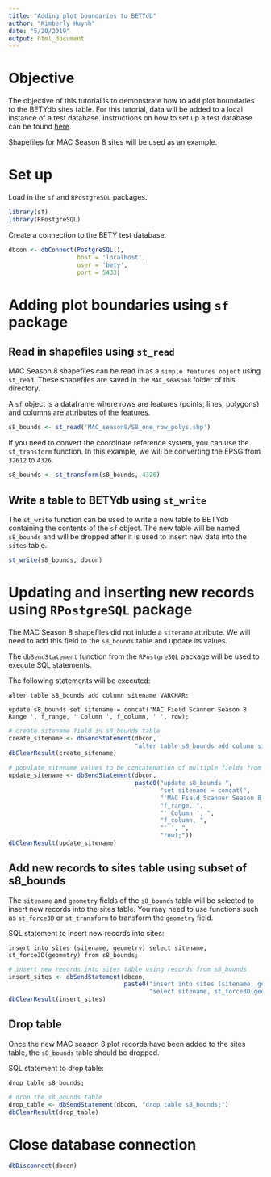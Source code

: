 ```yaml
---
title: "Adding plot boundaries to BETYdb"
author: "Kimberly Huynh"
date: "5/20/2019"
output: html_document
---
```


# Objective

The objective of this tutorial is to demonstrate how to add plot boundaries to the BETYdb sites table. For this tutorial, data will be added to a local instance of a test database. Instructions on how to set up a test database can be found [here](https://gist.github.com/kimberlyh66/935106e35478829b9e844ba5b496784d).

Shapefiles for MAC Season 8 sites will be used as an example.

# Set up

Load in the `sf` and `RPostgreSQL` packages.

```r

library(sf)
library(RPostgreSQL)

```

Create a connection to the BETY test database.

```r

dbcon <- dbConnect(PostgreSQL(),
                   host = 'localhost',
                   user = 'bety',
                   port = 5433)

```

# Adding plot boundaries using `sf` package

## Read in shapefiles using `st_read`

MAC Season 8 shapefiles can be read in as a `simple features object` using `st_read`. These shapefiles are saved in the `MAC_season8` folder of this directory. 

A `sf` object is a dataframe where rows are features (points, lines, polygons) and columns are attributes of the features.

```r

s8_bounds <- st_read('MAC_season8/S8_one_row_polys.shp')

```

If you need to convert the coordinate reference system, you can use the `st_transform` function. In this example, we will be converting the EPSG from `32612` to `4326`.

```r

s8_bounds <- st_transform(s8_bounds, 4326)

```

## Write a table to BETYdb using `st_write`

The `st_write` function can be used to write a new table to BETYdb containing the contents of the `sf` object. The new table will be named `s8_bounds` and will be dropped after it is used to insert new data into the `sites` table.

```r

st_write(s8_bounds, dbcon)

```

# Updating and inserting new records using `RPostgreSQL` package

The MAC Season 8 shapefiles did not inlude a `sitename` attribute. We will need to add this field to the `s8_bounds` table and update its values.

The `dbSendStatement` function from the `RPostgreSQL` package will be used to execute SQL statements. 

The following statements will be executed:

`alter table s8_bounds add column sitename VARCHAR;`

`update s8_bounds set sitename = concat('MAC Field Scanner Season 8 Range ', f_range, ' Column ', f_column, ' ', row);`

```r

# create sitename field in s8_bounds table
create_sitename <- dbSendStatement(dbcon,
                                   "alter table s8_bounds add column sitename VARCHAR;")
dbClearResult(create_sitename)

# populate sitename values to be concatenation of multiple fields from table
update_sitename <- dbSendStatement(dbcon,
                                   paste0("update s8_bounds ",
                                          "set sitename = concat(",
                                          "'MAC Field Scanner Season 8 Range ', ",
                                          "f_range, ",
                                          "' Column ', ",
                                          "f_column, ",
                                          "' ', ",
                                          "row);"))
dbClearResult(update_sitename)

```

## Add new records to sites table using subset of s8_bounds

The `sitename` and `geometry` fields of the `s8_bounds` table will be selected to insert new records into the sites table. You may need to use functions such as `st_force3D` or `st_transform` to transform the `geometry` field. 

SQL statement to insert new records into sites: 

`insert into sites (sitename, geometry) select sitename, st_force3D(geometry) from s8_bounds;`

```r

# insert new records into sites table using records from s8_bounds
insert_sites <- dbSendStatement(dbcon,
                                paste0("insert into sites (sitename, geometry) ",
                                       "select sitename, st_force3D(geometry) from s8_bounds;"))
dbClearResult(insert_sites)

```

## Drop table

Once the new MAC season 8 plot records have been added to the sites table, the `s8_bounds` table should be dropped.

SQL statement to drop table: 

`drop table s8_bounds;`

```r

# drop the s8_bounds table
drop_table <- dbSendStatement(dbcon, "drop table s8_bounds;")
dbClearResult(drop_table)

```

# Close database connection

```r

dbDisconnect(dbcon)

```

